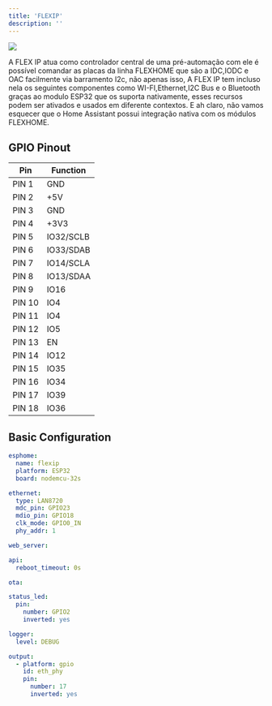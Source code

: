 ```yaml
---
title: 'FLEXIP'
description: ''
---
```


<Frame>
  <img src="https://imgs.unisec.com.br/unicontrol/FlexIP.png" />
</Frame>

A FLEX IP atua como controlador central de uma pré-automação com ele é possível comandar as placas da linha FLEXHOME que são a IDC,IODC e OAC facilmente via barramento 
I2c, não apenas isso, A FLEX IP tem incluso nela os seguintes componentes como WI-FI,Ethernet,I2C Bus e o Bluetooth graças ao modulo ESP32 que os suporta nativamente, 
esses recursos podem ser ativados e usados em diferente contextos. E ah claro, não vamos esquecer que o Home Assistant possui integração nativa com os módulos FLEXHOME. 

## GPIO Pinout

| Pin     | Function |
| ---     | ---      |
| PIN 1   | GND      |
| PIN 2   | +5V      |
| PIN 3   | GND      |
| PIN 4   | +3V3     |
| PIN 5   | IO32/SCLB|
| PIN 6   | IO33/SDAB|
| PIN 7   | IO14/SCLA|
| PIN 8   | IO13/SDAA|
| PIN 9   | IO16     |
| PIN 10  | IO4      |
| PIN 11  | IO4      |
| PIN 12  | IO5      |
| PIN 13  | EN       |
| PIN 14  | IO12     |
| PIN 15  | IO35     |
| PIN 16  | IO34     |
| PIN 17  | IO39     |
| PIN 18  | IO36     |

## Basic Configuration

```yaml
esphome:
  name: flexip
  platform: ESP32
  board: nodemcu-32s

ethernet:
  type: LAN8720
  mdc_pin: GPIO23
  mdio_pin: GPIO18
  clk_mode: GPIO0_IN
  phy_addr: 1

web_server:

api:
  reboot_timeout: 0s

ota:

status_led:
  pin:
    number: GPIO2
    inverted: yes

logger:
  level: DEBUG

output:
  - platform: gpio
    id: eth_phy
    pin:
      number: 17
      inverted: yes
```